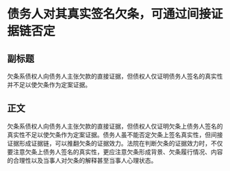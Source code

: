 # 债务人对其真实签名欠条，可通过间接证据链否定
## 副标题
欠条系债权人向债务人主张欠款的直接证据，但债权人仅证明债务人签名的真实性并不足以使欠条作为定案证据。
## 正文
欠条系债权人向债务人主张欠款的直接证据，但债权人仅证明欠条上债务人签名的真实性不足以使欠条作为定案证据。债务人虽不能否定欠条上签名真实性，但间接证据形成证据链，可以推翻欠条的证据效力。法院在判断欠条的证据效力时，不仅要注意欠条上债务人签名的真实性，更应注意欠条形成背景、欠条履行情况、内容的合理性以及当事人对欠条的解释甚至当事人心理状态。